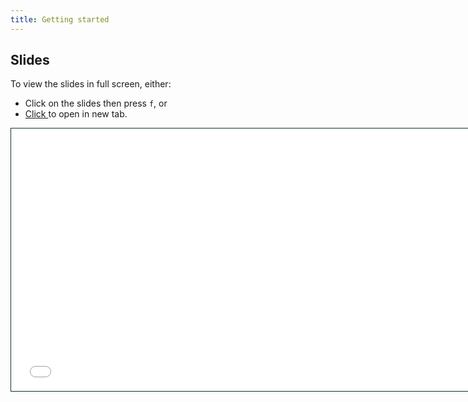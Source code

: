 ```yaml
---
title: Getting started
---
```


## Slides

To view the slides in full screen, either:

- Click on the slides then press `f`, or
- <a href = "getting-started-slides.html" target="_blank"> Click </a> to open in new tab.


```{=html}
<iframe class="slide-deck" src="getting-started-slides.html" height="420" width="747" style="border: 1px solid #123233;"></iframe>
```
